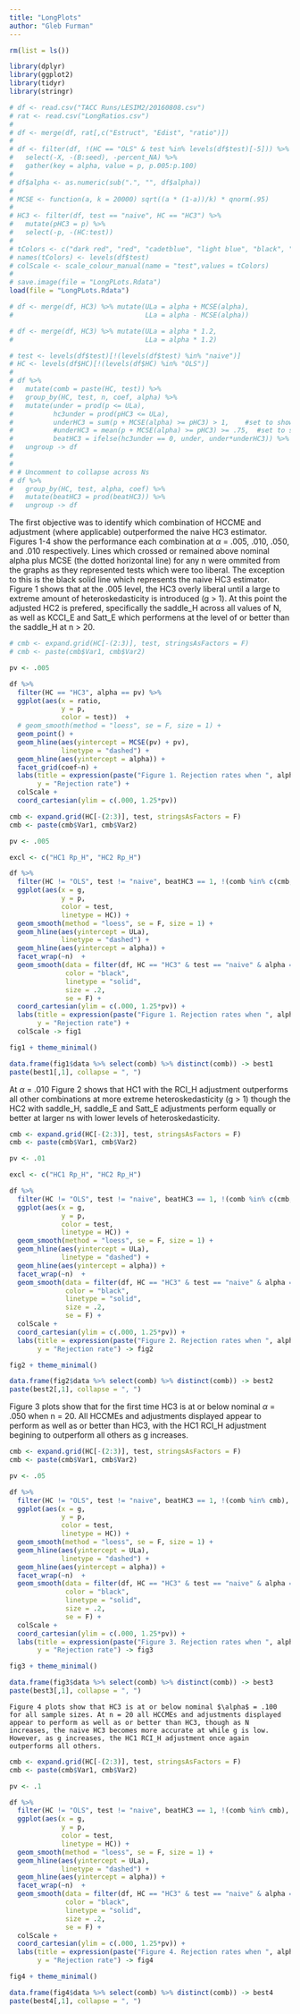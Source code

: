 ```yaml
---
title: "LongPlots"
author: "Gleb Furman"
---
```




```r
rm(list = ls())

library(dplyr)
library(ggplot2)
library(tidyr)
library(stringr)

# df <- read.csv("TACC Runs/LESIM2/20160808.csv")
# rat <- read.csv("LongRatios.csv")
# 
# df <- merge(df, rat[,c("Estruct", "Edist", "ratio")])
# 
# df <- filter(df, !(HC == "OLS" & test %in% levels(df$test)[-5])) %>% 
#   select(-X, -(B:seed), -percent_NA) %>%
#   gather(key = alpha, value = p, p.005:p.100)
# 
# df$alpha <- as.numeric(sub(".", "", df$alpha))
# 
# MCSE <- function(a, k = 20000) sqrt((a * (1-a))/k) * qnorm(.95)
# 
# HC3 <- filter(df, test == "naive", HC == "HC3") %>% 
#   mutate(pHC3 = p) %>%
#   select(-p, -(HC:test))
# 
# tColors <- c("dark red", "red", "cadetblue", "light blue", "black", "dodgerblue4", "dodgerblue", "purple", "violet", "brown", "orange", "darkgreen", "chartreuse3")
# names(tColors) <- levels(df$test)
# colScale <- scale_colour_manual(name = "test",values = tColors)
# 
# save.image(file = "LongPLots.Rdata")
load(file = "LongPLots.Rdata")

# df <- merge(df, HC3) %>% mutate(ULa = alpha + MCSE(alpha),
#                                 LLa = alpha - MCSE(alpha))

# df <- merge(df, HC3) %>% mutate(ULa = alpha * 1.2,
#                                 LLa = alpha * 1.2)

```

```r
# test <- levels(df$test)[!(levels(df$test) %in% "naive")]
# HC <- levels(df$HC)[!(levels(df$HC) %in% "OLS")]
# 
# df %>% 
#   mutate(comb = paste(HC, test)) %>%
#   group_by(HC, test, n, coef, alpha) %>%
#   mutate(under = prod(p <= ULa),
#          hc3under = prod(pHC3 <= ULa),
#          underHC3 = sum(p + MCSE(alpha) >= pHC3) > 1,    #set to show if beats naive HC3 for at least one value of g
#          #underHC3 = mean(p + MCSE(alpha) >= pHC3) >= .75,  #set to show if beats naive HC3 for at least 75% of g values
#          beatHC3 = ifelse(hc3under == 0, under, under*underHC3)) %>%
#   ungroup -> df
# 
# 
# # Uncomment to collapse across Ns
# df %>%
#   group_by(HC, test, alpha, coef) %>%
#   mutate(beatHC3 = prod(beatHC3)) %>%
#   ungroup -> df

```
  
The first objective was to identify which combination of HCCME and adjustment (where applicable) outperformed the naive HC3 estimator. Figures 1-4 show the performance each combination at $\alpha$ = .005, .010, .050, and .010 respectively. Lines which crossed or remained above nominal alpha plus MCSE (the dotted horizontal line) for any n were ommited from the graphs as they represented tests which were too liberal. The exception to this is the black solid line which represents the naive HC3 estimator. Figure 1 shows that at the .005 level, the HC3 overly liberal until a large to extreme amount of heteroskedasticity is introduced (g > 1). At this point the adjusted HC2 is prefered, specifically the saddle_H across all values of N, as well as KCCI_E and Satt_E which performens at the level of or better than the saddle_H at n > 20. 

```r
# cmb <- expand.grid(HC[-(2:3)], test, stringsAsFactors = F)
# cmb <- paste(cmb$Var1, cmb$Var2)

pv <- .005

df %>%
  filter(HC == "HC3", alpha == pv) %>%
  ggplot(aes(x = ratio,
             y = p,
             color = test))  +
  # geom_smooth(method = "loess", se = F, size = 1) +
  geom_point() +
  geom_hline(aes(yintercept = MCSE(pv) + pv),
             linetype = "dashed") +
  geom_hline(aes(yintercept = alpha)) +
  facet_grid(coef~n) + 
  labs(title = expression(paste("Figure 1. Rejection rates when ", alpha, " = .005", sep = "")), 
       y = "Rejection rate") +
  colScale +
  coord_cartesian(ylim = c(.000, 1.25*pv))


```
  
```r
cmb <- expand.grid(HC[-(2:3)], test, stringsAsFactors = F)
cmb <- paste(cmb$Var1, cmb$Var2)

pv <- .005

excl <- c("HC1 Rp_H", "HC2 Rp_H")

df %>%
  filter(HC != "OLS", test != "naive", beatHC3 == 1, !(comb %in% c(cmb, excl)), alpha == pv, coef == "x3") %>%
  ggplot(aes(x = g,
             y = p,
             color = test,
             linetype = HC)) +
  geom_smooth(method = "loess", se = F, size = 1) +
  geom_hline(aes(yintercept = ULa),
             linetype = "dashed") +
  geom_hline(aes(yintercept = alpha)) +
  facet_wrap(~n)  +
  geom_smooth(data = filter(df, HC == "HC3" & test == "naive" & alpha == pv),
              color = "black",
              linetype = "solid", 
              size = .2, 
              se = F) +
  coord_cartesian(ylim = c(.000, 1.25*pv)) + 
  labs(title = expression(paste("Figure 1. Rejection rates when ", alpha, " = .005", sep = "")), 
       y = "Rejection rate") +
  colScale -> fig1

fig1 + theme_minimal()

data.frame(fig1$data %>% select(comb) %>% distinct(comb)) -> best1
paste(best1[,1], collapse = ", ")

```
  
  At $\alpha$ = .010 Figure 2 shows that HC1 with the RCI_H adjustment outperforms all other combinations at more extreme heteroskedasticity (g > 1) though the HC2 with saddle_H, saddle_E and Satt_E adjustments perform equally or better at larger ns with lower levels of heteroskedasticity. 
  
```r
cmb <- expand.grid(HC[-(2:3)], test, stringsAsFactors = F)
cmb <- paste(cmb$Var1, cmb$Var2)

pv <- .01

excl <- c("HC1 Rp_H", "HC2 Rp_H")

df %>%
  filter(HC != "OLS", test != "naive", beatHC3 == 1, !(comb %in% c(cmb, excl)), alpha == pv, coef == "x3") %>%
  ggplot(aes(x = g,
             y = p,
             color = test,
             linetype = HC)) +
  geom_smooth(method = "loess", se = F, size = 1) +
  geom_hline(aes(yintercept = ULa),
             linetype = "dashed") +
  geom_hline(aes(yintercept = alpha)) +
  facet_wrap(~n)  +
  geom_smooth(data = filter(df, HC == "HC3" & test == "naive" & alpha == pv) %>% select(-HC, -test),
              color = "black",
              linetype = "solid",
              size = .2, 
              se = F) + 
  colScale +
  coord_cartesian(ylim = c(.000, 1.25*pv)) + 
  labs(title = expression(paste("Figure 2. Rejection rates when ", alpha, " = .010", sep = "")), 
       y = "Rejection rate") -> fig2

fig2 + theme_minimal()

data.frame(fig2$data %>% select(comb) %>% distinct(comb)) -> best2
paste(best2[,1], collapse = ", ")

```
  Figure 3 plots show that for the first time HC3 is at or below nominal $\alpha$ = .050 when n = 20. All HCCMEs and adjustments displayed appear to perform as well as or better than HC3, with the HC1 RCI_H adjustment begining to outperform all others as g increases.
  
```r
cmb <- expand.grid(HC[-(2:3)], test, stringsAsFactors = F)
cmb <- paste(cmb$Var1, cmb$Var2)

pv <- .05

df %>%
  filter(HC != "OLS", test != "naive", beatHC3 == 1, !(comb %in% cmb), alpha == pv, coef == "x3") %>%
  ggplot(aes(x = g,
             y = p,
             color = test,
             linetype = HC)) +
  geom_smooth(method = "loess", se = F, size = 1) +
  geom_hline(aes(yintercept = ULa),
             linetype = "dashed") +
  geom_hline(aes(yintercept = alpha)) +
  facet_wrap(~n)  +
  geom_smooth(data = filter(df, HC == "HC3" & test == "naive" & alpha == pv) %>% select(-HC, -test),
              color = "black",
              linetype = "solid",
              size = .2, 
              se = F) + 
  colScale +
  coord_cartesian(ylim = c(.000, 1.25*pv)) + 
  labs(title = expression(paste("Figure 3. Rejection rates when ", alpha, " = .050", sep = "")), 
       y = "Rejection rate") -> fig3

fig3 + theme_minimal()

data.frame(fig3$data %>% select(comb) %>% distinct(comb)) -> best3
paste(best3[,1], collapse = ", ")

```
    Figure 4 plots show that HC3 is at or below nominal $\alpha$ = .100 for all sample sizes. At n = 20 all HCCMEs and adjustments displayed appear to perform as well as or better than HC3, though as N increases, the naive HC3 becomes more accurate at while g is low. However, as g increases, the HC1 RCI_H adjustment once again outperforms all others.
    
```r
cmb <- expand.grid(HC[-(2:3)], test, stringsAsFactors = F)
cmb <- paste(cmb$Var1, cmb$Var2)

pv <- .1

df %>%
  filter(HC != "OLS", test != "naive", beatHC3 == 1, !(comb %in% cmb), alpha == pv, coef == "x3") %>%
  ggplot(aes(x = g,
             y = p,
             color = test,
             linetype = HC)) +
  geom_smooth(method = "loess", se = F, size = 1) +
  geom_hline(aes(yintercept = ULa),
             linetype = "dashed") +
  geom_hline(aes(yintercept = alpha)) +
  facet_wrap(~n)  +
  geom_smooth(data = filter(df, HC == "HC3" & test == "naive" & alpha == pv) %>% select(-HC, -test),
              color = "black",
              linetype = "solid",
              size = .2, 
              se = F) + 
  colScale +
  coord_cartesian(ylim = c(.000, 1.25*pv)) + 
  labs(title = expression(paste("Figure 4. Rejection rates when ", alpha, " = .100", sep = "")), 
       y = "Rejection rate") -> fig4

fig4 + theme_minimal()

data.frame(fig4$data %>% select(comb) %>% distinct(comb)) -> best4
paste(best4[,1], collapse = ", ")

```